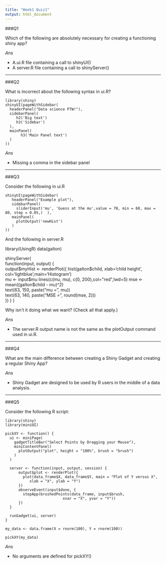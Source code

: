 ---
title: "Week1 Quiz1"
output: html_document
---

###Q1

Which of the following are absolutely necessary for creating a functioning shiny app?

_Ans_

  - A.ui.R file containing a call to shinyUI()
  - A server.R file containing a call to shinyServer()
  
---

###Q2

What is incorrect about the following syntax in ui.R?

```
library(shiny)
shinyUI(pageWithSidebar(  
  headerPanel("Data science FTW!"),  
  sidebarPanel(    
     h2('Big text')    
     h3('Sidebar')  
  ),  
  mainPanel(      
       h3('Main Panel text')  
  )
))
```

_Ans_

  - Missing a comma in the sidebar panel

---

###Q3

Consider the following in ui.R

```
shinyUI(pageWithSidebar(  
   headerPanel("Example plot"),  
   sidebarPanel(    
     sliderInput('mu', 'Guess at the mu',value = 70, min = 60, max = 80, step = 0.05,)  ), 
   mainPanel(    
     plotOutput('newHist')  
   )
))
```

And the following in server.R

library(UsingR)
data(galton)

shinyServer(  
    function(input, output) {    
       output$myHist <- renderPlot({      
          hist(galton$child, xlab='child height', col='lightblue',main='Histogram')      
          mu <- input$mu      
          lines(c(mu, mu), c(0, 200),col="red",lwd=5)      
          mse <- mean((galton$child - mu)^2)      
          text(63, 150, paste("mu = ", mu))      
          text(63, 140, paste("MSE = ", round(mse, 2)))      
          })      }
)

Why isn't it doing what we want? (Check all that apply.)

_Ans_
 
  - The server.R output name is not the same as the plotOutput command used in ui.R.
  
---

###Q4
 
What are the main difference between creating a Shiny Gadget and creating a regular Shiny App?

_Ans_

  - Shiny Gadget are designed to be used by R users in the middle of a data analysis.
  
---

###Q5

Consider the following R script:

```
library(shiny)
library(miniUI)

pickXY <- function() {
  ui <- miniPage(
    gadgetTitleBar("Select Points by Dragging your Mouse"),
    miniContentPanel(
      plotOutput("plot", height = "100%", brush = "brush")
    )
  )

  server <- function(input, output, session) {
      output$plot <- renderPlot({
        plot(data_frame$X, data_frame$Y, main = "Plot of Y versus X",
           xlab = "X", ylab = "Y")
      })
      observeEvent(input$done, {
        stopApp(brushedPoints(data_frame, input$brush,
                          xvar = "X", yvar = "Y"))
      })
  }

  runGadget(ui, server)
}

my_data <- data.frame(X = rnorm(100), Y = rnorm(100))

pickXY(my_data)
```

_Ans_

  - No arguments are defined for pickXY()
  

